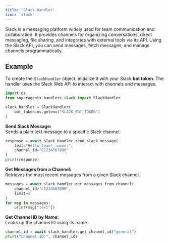 ```yaml
---
title: 'Slack Handler'
icon: 'slack'
---
```


Slack is a messaging platform widely used for team communication and collaboration. It provides channels for organizing conversations, direct messaging, file sharing, and integrates with external tools via its API. Using the Slack API, you can send messages, fetch messages, and manage channels programmatically.

## Example

To create the `SlackHandler` object, initialize it with your Slack **bot token**.
The handler uses the Slack Web API to interact with channels and messages.

```python
import os
from superagentx_handlers.slack import SlackHandler

slack_handler = SlackHandler(
    bot_token=os.getenv("SLACK_BOT_TOKEN")
)
```

**Send Slack Message:** <br />
Sends a plain text message to a specific Slack channel.
```python
response = await slack_handler.send_slack_message(
    text="Hello team! :wave:",
    channel_id="C1234567890"
)
print(response)
```

**Get Messages from a Channel:** <br />
Retrieves the most recent messages from a given Slack channel.
```python
messages = await slack_handler.get_messages_from_channel(
    channel_id="C1234567890",
    limit=5
)
for msg in messages:
    print(msg["text"])
```

**Get Channel ID by Name:** <br />
Looks up the channel ID using its name.
```python
channel_id = await slack_handler.get_channel_id("general")
print("Channel ID:", channel_id)
```